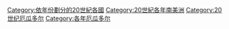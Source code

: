 [[Category:依年份劃分的20世紀各國|Category:依年份劃分的20世紀各國]]
[[Category:20世紀各年南美洲|Category:20世紀各年南美洲]]
[[Category:20世纪厄瓜多尔|Category:20世纪厄瓜多尔]]
[[Category:各年厄瓜多尔|Category:各年厄瓜多尔]]